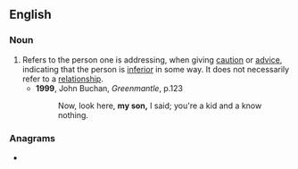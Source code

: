 ==English==

===Noun===
{{en-noun}}

# Refers to the person one is addressing, when giving [[caution]] or [[advice]], indicating that the person is [[inferior]] in some way. It does not necessarily refer to a [[relationship]].
#* '''1999''', John Buchan, ''Greenmantle'', p.123
#*: Now, look here, '''my son,''' I said; you're a kid and a know nothing.

===Anagrams===
* {{anagrams|en|a=mnosy|myons}}